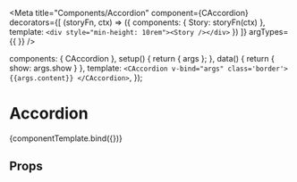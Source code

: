 

<Meta
  title="Components/Accordion"
  component={CAccordion}
  decorators={[
    (storyFn, ctx) => ({
      components: { Story: storyFn(ctx) },
      template: `<div style="min-height: 10rem"><Story /></div>`
    })
  ]}
  argTypes={{
  }}
/>

<!--- Component template -->

  components: { CAccordion },
  setup() {
    return { args };
  },
  data() {
    return { show: args.show }
  },
  template: `
<CAccordion v-bind="args" class='border'>
  {{args.content}}
</CAccordion>
  `,
});

<!--- Component documentation -->

# Accordion

<Canvas withSource='open'>
  <Story name="Overview"
        args={{
          title: 'Accordion title',
          content: 'Accordion content',
          show: false,
        }}>
    {componentTemplate.bind({})}
  </Story>
</Canvas>

## Props
<ArgsTable story="Overview" />
